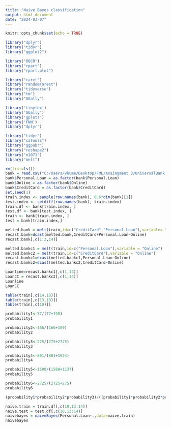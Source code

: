 ---
title: "Naive Bayes classification"
output: html_document
date: "2024-03-07"
---

```{r setup, include=TRUE}
knitr::opts_chunk$set(echo = TRUE)
```

```{r}
library("dplyr")
library("tidyr")
library("ggplot2")
```


```{r}
library("ROCR")
library("rpart")
library("rpart.plot")
```
```{r}
library("caret")
library("randomForest")
library("tidyverse")
library("tm")
library("GGally")
```


```{r}
library('tinytex')
library('GGally')
library('gplots')
library('FNN')
library("dplyr")
```


```{r}
library("tidyr")
library("caTools")
library("ggpubr")
library("reshape2")
library("e1071")
library("melt")
```

```{r}
rm(list=ls())
bank = read.csv("C:/Users/vhume/Desktop/FML/Assingment 3/UniversalBank.csv")
bank$Personal.Loan = as.factor(bank$Personal.Loan)
bank$Online = as.factor(bank$Online)
bank$CreditCard = as.factor(bank$CreditCard)
set.seed(1)
train.index <- sample(row.names(bank), 0.6*dim(bank)[1])  
test.index <- setdiff(row.names(bank), train.index) 
train.df <- bank[train.index, ]
test.df <- bank[test.index, ]
train <- bank[train.index, ]
test = bank[train.index,]
```

```{r }
melted.bank = melt(train,id=c("CreditCard","Personal.Loan"),variable= "Online")
recast.bank=dcast(melted.bank,CreditCard+Personal.Loan~Online)
recast.bank[,c(1:2,14)]
```

```{r}
melted.bankc1 = melt(train,id=c("Personal.Loan"),variable = "Online")
melted.bankc2 = melt(train,id=c("CreditCard"),variable = "Online")
recast.bankc1=dcast(melted.bankc1,Personal.Loan~Online)
recast.bankc2=dcast(melted.bankc2,CreditCard~Online)
```

```{r}
Loanline=recast.bankc1[,c(1,13)]
LoanCC = recast.bankc2[,c(1,14)]
Loanline
LoanCC
```

```{r}
table(train[,c(14,10)])
table(train[,c(13,10)])
table(train[,c(10)])

```

```{r}
probability1<-77/(77+198)
probability1
```

```{r}
probability2<-166/(166+109)
probability2
```

```{r}
probability3<-275/(275+2725)
probability3

```

```{r}
probability4<-801/(801+1924)
probability4
```

```{r}
probability5<-1588/(1588+1137)
probability5
```

```{r}
probability6<-2725/(2725+275)
probability6
```

```{r}
(probability1*probability2*probability3)/((probability1*probability2*probability3)+(probability4*probability5*probability6))

```

```{r}
naive.train = train.df[,c(10,13:14)]
naive.test = test.df[,c(10,13:14)]
naivebayes = naiveBayes(Personal.Loan~.,data=naive.train)
naivebayes

```
